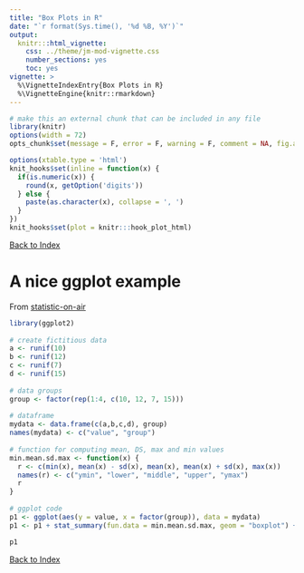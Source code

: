 ```yaml
---
title: "Box Plots in R"
date: "`r format(Sys.time(), '%d %B, %Y')`"
output:
  knitr:::html_vignette:
    css: ../theme/jm-mod-vignette.css
    number_sections: yes
    toc: yes
vignette: >
  %\VignetteIndexEntry{Box Plots in R}
  %\VignetteEngine{knitr::rmarkdown}
---
```


```r
# make this an external chunk that can be included in any file
library(knitr)
options(width = 72)
opts_chunk$set(message = F, error = F, warning = F, comment = NA, fig.align = 'center', dpi = 100, tidy = F, cache.path = '.cache/', fig.path = 'figure/')

options(xtable.type = 'html')
knit_hooks$set(inline = function(x) {
  if(is.numeric(x)) {
    round(x, getOption('digits'))
  } else {
    paste(as.character(x), collapse = ', ')
  }
})
knit_hooks$set(plot = knitr:::hook_plot_html)
```

[Back to Index](../README.html)

# A nice ggplot example

From [statistic-on-air](http://statistic-on-air.blogspot.com/2014/02/boxplot-with-mean-and-standard.html)

```r
library(ggplot2)
 
# create fictitious data
a <- runif(10)
b <- runif(12)
c <- runif(7)
d <- runif(15)
 
# data groups
group <- factor(rep(1:4, c(10, 12, 7, 15)))
 
# dataframe
mydata <- data.frame(c(a,b,c,d), group)
names(mydata) <- c("value", "group")
 
# function for computing mean, DS, max and min values
min.mean.sd.max <- function(x) {
  r <- c(min(x), mean(x) - sd(x), mean(x), mean(x) + sd(x), max(x))
  names(r) <- c("ymin", "lower", "middle", "upper", "ymax")
  r
}
 
# ggplot code
p1 <- ggplot(aes(y = value, x = factor(group)), data = mydata)
p1 <- p1 + stat_summary(fun.data = min.mean.sd.max, geom = "boxplot") + geom_jitter(position=position_jitter(width=.2), size=3) + ggtitle("Boxplot") + xlab("Group") + ylab("Value")

p1

```



[Back to Index](../README.html)
